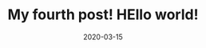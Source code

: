 ---
title: My fourth post! HEllo world!
slug: my-forth-blog
date: 2020-03-15
featureImage: man.jpg
excerpt: Dignissimos quam sed libero eum neque qui dolorem eaque, mollitia voluptatibus enim? Lorem, ipsum dolor sit amet consectetur adipisicing elit. 
---